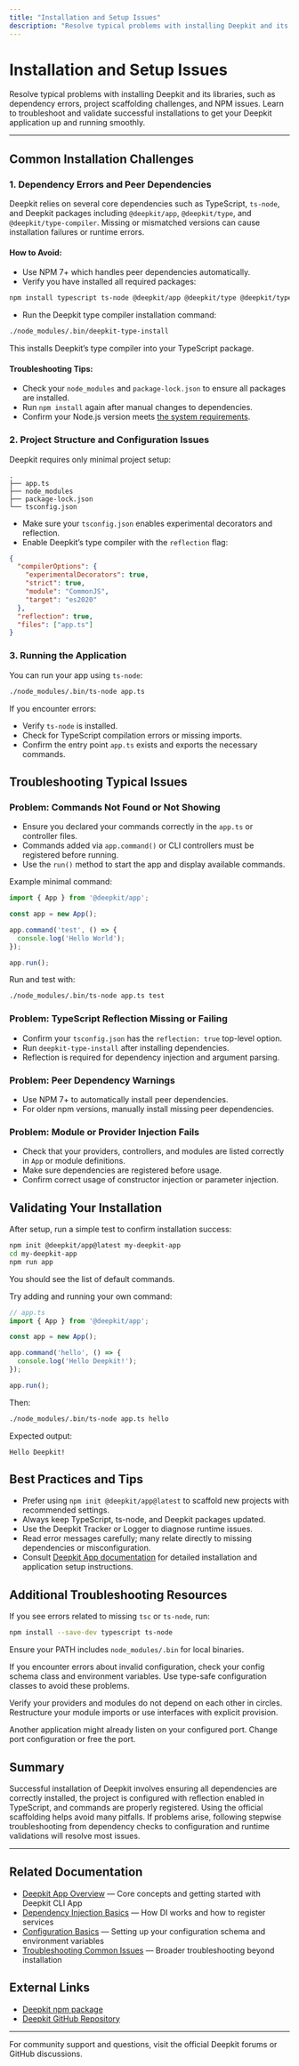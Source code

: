 ```yaml
---
title: "Installation and Setup Issues"
description: "Resolve typical problems with installing Deepkit and its libraries, such as dependency errors, project scaffolding challenges, and NPM issues. Learn to troubleshoot and validate successful installations."
---
```


# Installation and Setup Issues

Resolve typical problems with installing Deepkit and its libraries, such as dependency errors, project scaffolding challenges, and NPM issues. Learn to troubleshoot and validate successful installations to get your Deepkit application up and running smoothly.

---

## Common Installation Challenges

### 1. Dependency Errors and Peer Dependencies

Deepkit relies on several core dependencies such as TypeScript, `ts-node`, and Deepkit packages including `@deepkit/app`, `@deepkit/type`, and `@deepkit/type-compiler`. Missing or mismatched versions can cause installation failures or runtime errors.

#### How to Avoid:
- Use NPM 7+ which handles peer dependencies automatically.
- Verify you have installed all required packages:

```bash
npm install typescript ts-node @deepkit/app @deepkit/type @deepkit/type-compiler
```

- Run the Deepkit type compiler installation command:

```bash
./node_modules/.bin/deepkit-type-install
```

This installs Deepkit’s type compiler into your TypeScript package.

#### Troubleshooting Tips:
- Check your `node_modules` and `package-lock.json` to ensure all packages are installed.
- Run `npm install` again after manual changes to dependencies.
- Confirm your Node.js version meets [the system requirements](../getting-started/prerequisites-installation/system-requirements.md).

### 2. Project Structure and Configuration Issues

Deepkit requires only minimal project setup:

```
.
├── app.ts
├── node_modules
├── package-lock.json
└── tsconfig.json
```

- Make sure your `tsconfig.json` enables experimental decorators and reflection.
- Enable Deepkit’s type compiler with the `reflection` flag:

```json
{
  "compilerOptions": {
    "experimentalDecorators": true,
    "strict": true,
    "module": "CommonJS",
    "target": "es2020"
  },
  "reflection": true,
  "files": ["app.ts"]
}
```

### 3. Running the Application

You can run your app using `ts-node`:

```bash
./node_modules/.bin/ts-node app.ts
```

If you encounter errors:
- Verify `ts-node` is installed.
- Check for TypeScript compilation errors or missing imports.
- Confirm the entry point `app.ts` exists and exports the necessary commands.

## Troubleshooting Typical Issues

### Problem: Commands Not Found or Not Showing

- Ensure you declared your commands correctly in the `app.ts` or controller files.
- Commands added via `app.command()` or CLI controllers must be registered before running.
- Use the `run()` method to start the app and display available commands.

Example minimal command:

```typescript
import { App } from '@deepkit/app';

const app = new App();

app.command('test', () => {
  console.log('Hello World');
});

app.run();
```

Run and test with:

```bash
./node_modules/.bin/ts-node app.ts test
```

### Problem: TypeScript Reflection Missing or Failing

- Confirm your `tsconfig.json` has the `reflection: true` top-level option.
- Run `deepkit-type-install` after installing dependencies.
- Reflection is required for dependency injection and argument parsing.

### Problem: Peer Dependency Warnings

- Use NPM 7+ to automatically install peer dependencies.
- For older npm versions, manually install missing peer dependencies.

### Problem: Module or Provider Injection Fails

- Check that your providers, controllers, and modules are listed correctly in `App` or module definitions.
- Make sure dependencies are registered before usage.
- Confirm correct usage of constructor injection or parameter injection.

## Validating Your Installation

After setup, run a simple test to confirm installation success:

```bash
npm init @deepkit/app@latest my-deepkit-app
cd my-deepkit-app
npm run app
```

You should see the list of default commands.

Try adding and running your own command:

```typescript
// app.ts
import { App } from '@deepkit/app';

const app = new App();

app.command('hello', () => {
  console.log('Hello Deepkit!');
});

app.run();
```

Then:

```bash
./node_modules/.bin/ts-node app.ts hello
```

Expected output:

```
Hello Deepkit!
```

## Best Practices and Tips

- Prefer using `npm init @deepkit/app@latest` to scaffold new projects with recommended settings.
- Always keep TypeScript, ts-node, and Deepkit packages updated.
- Use the Deepkit Tracker or Logger to diagnose runtime issues.
- Read error messages carefully; many relate directly to missing dependencies or misconfiguration.
- Consult [Deepkit App documentation](./app.md) for detailed installation and application setup instructions.

## Additional Troubleshooting Resources

<AccordionGroup title="Common Setup Problems and Fixes">
<Accordion title="Missing TypeScript Compiler or ts-node">

If you see errors related to missing `tsc` or `ts-node`, run:

```bash
npm install --save-dev typescript ts-node
```

Ensure your PATH includes `node_modules/.bin` for local binaries.

</Accordion>
<Accordion title="Configuration Object Validation Errors">

If you encounter errors about invalid configuration, check your config schema class and environment variables. Use type-safe configuration classes to avoid these problems.

</Accordion>
<Accordion title="Circular Dependency Errors">

Verify your providers and modules do not depend on each other in circles. Restructure your module imports or use interfaces with explicit provision.

</Accordion>
<Accordion title="Port Conflict on Application Start">

Another application might already listen on your configured port. Change port configuration or free the port.

</Accordion>
</AccordionGroup>

## Summary

Successful installation of Deepkit involves ensuring all dependencies are correctly installed, the project is configured with reflection enabled in TypeScript, and commands are properly registered. Using the official scaffolding helps avoid many pitfalls. If problems arise, following stepwise troubleshooting from dependency checks to configuration and runtime validations will resolve most issues.

---

## Related Documentation

- [Deepkit App Overview](./app.md) — Core concepts and getting started with Deepkit CLI App
- [Dependency Injection Basics](../dependency-injection/getting-started.md) — How DI works and how to register services
- [Configuration Basics](../../getting-started/first-app-setup/configuration-basics.md) — Setting up your configuration schema and environment variables
- [Troubleshooting Common Issues](../../getting-started/troubleshooting-next-steps/common-issues.md) — Broader troubleshooting beyond installation

## External Links

- [Deepkit npm package](https://www.npmjs.com/package/@deepkit/app)
- [Deepkit GitHub Repository](https://github.com/deepkit/deepkit-framework)

---

For community support and questions, visit the official Deepkit forums or GitHub discussions.


